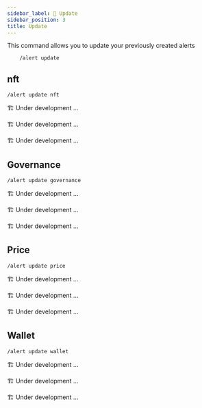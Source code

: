 ```yaml
---
sidebar_label: 🔁 Update
sidebar_position: 3
title: Update
---
```


<!-- Imports -->


<!-- Documentation -->

This command allows you to update your previously created alerts

```
    /alert update
```

## nft

<Tabs groupId="platforms">
<TabItem value="discord" label="Discord" default>

```
/alert update nft
```

🏗️ Under development ...

</TabItem>

<TabItem value="telegram" label="Telegram">

🏗️ Under development ...

</TabItem>

<TabItem value="twitter" label="Twitter">
🏗️ Under development ...
</TabItem>
</Tabs>

## Governance

<Tabs groupId="platforms">
<TabItem value="discord" label="Discord" default>

```
/alert update governance
```

🏗️ Under development ...

</TabItem>

<TabItem value="telegram" label="Telegram">

🏗️ Under development ...

</TabItem>

<TabItem value="twitter" label="Twitter">
🏗️ Under development ...
</TabItem>
</Tabs>

## Price

<Tabs groupId="platforms">
<TabItem value="discord" label="Discord" default>

```
/alert update price
```

🏗️ Under development ...

</TabItem>

<TabItem value="telegram" label="Telegram">

🏗️ Under development ...

</TabItem>

<TabItem value="twitter" label="Twitter">
🏗️ Under development ...
</TabItem>
</Tabs>

## Wallet

<Tabs groupId="platforms">
<TabItem value="discord" label="Discord" default>

```
/alert update wallet
```

🏗️ Under development ...

</TabItem>

<TabItem value="telegram" label="Telegram">

🏗️ Under development ...

</TabItem>

<TabItem value="twitter" label="Twitter">
🏗️ Under development ...
</TabItem>
</Tabs>
